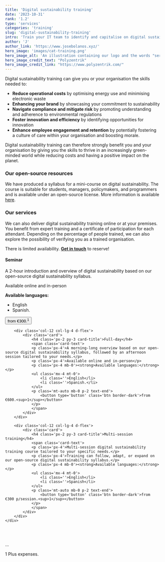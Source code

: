 ```yaml
---
title: 'Digital sustainability training'
date: '2023-10-31'
rank: '1.2'
type: 'services'
categories: 'training'
slug: 'digital-sustainability-training'
intro: 'Train your IT team to identify and capitalise on digital sustainability opportunities.'
author: 'J'
author_link: 'https://www.josebolanos.xyz/'
hero_image: 'images/cat-training.png'
hero_image_alt: 'An illustration containing our logo and the words "services" and "training"'
hero_image_credit_text: "Polyzentrik"
hero_image_credit_link: "https://www.polyzentrik.com/"
---
```


Digital sustainability training can give you or your organisation the skills needed to:
* **Reduce operational costs** by optimising energy use and minimising electronic waste
* **Enhancing your brand** by showcasing your commitment to sustainability
* **Navigate compliance and mitigate risk** by promoting understanding and adherence to environmental regulations
* **Foster innovation and efficiency** by identifying opportunities for innovation
* **Enhance employee engagement and retention** by potentially fostering a culture of care within your organisation and boosting morale.

Digital sustainability training can therefore strongly benefit you and your organisation by giving you the skills to thrive in an increasingly green-minded world while reducing costs and having a positive impact on the planet.

### Our open-source resources
We have produced a syllabus for a mini-course on digital sustainability. The course is suitable for students, managers, policymakers, and programmers and is available under an open-source license. More information is available [here](../../resources/ds-101/).

### Our services
We can also deliver digital sustainability training online or at your premises. You benefit from expert training and a certificate of participation for each attendant. Depending on the percentage of people trained, we can also explore the possibility of verifying you as a trained organisation.

There is limited availability. [**Get in touch**](mailto:hello@polyzentrik.com) to reserve!

<div class='container mb-4'>
    <div class='row'>
        <div class='col-12 col-lg-4 d-flex'>
            <div class='card d-flex'>
                <h4 class='px-2 py-3 card-title'>Seminar</h4>
                <span class='card-text'>
                <p class='px-4'>A 2-hour introduction and overview of digital sustainability based on our open-source digital sustainability syllabus.</p>
                <p class='px-4'>Available online and in-person</p>
                <p class='px-4 mb-0'><strong>Available languages:</strong></p>
                <ul class='mx-4 mt-0'>
                    <li class=''>English</li>
                    <li class=''>Spanish.</li>
                </ul>
                <p class='mt-auto mb-0 p-2 text-end'>
                    <button type='button' class='btn border-dark'>from €300.<sup>1</sup></button>
                </p>
                </span>
            </div>
        </div>

        <div class='col-12 col-lg-4 d-flex'>
            <div class='card'>
                <h4 class='px-2 py-3 card-title'>Full-day</h4>
                <span class='card-text'>
                <p class='px-4'>A morning-long overview based on our open-source digital sustainability syllabus, followed by an afternoon session tailored to your needs.</p>
                <p class='px-4'>Available online and in-person</p>
                <p class='px-4 mb-0'><strong>Available languages:</strong></p>
                <ul class='mx-4 mt-0'>
                    <li class=''>English</li>
                    <li class=''>Spanish.</li>
                </ul>
                <p class='mt-auto mb-0 p-2 text-end'>
                    <button type='button' class='btn border-dark'>from €600.<sup>1</sup></button>
                </p>
                </span>
            </div>
        </div>

        <div class='col-12 col-lg-4 d-flex'>
            <div class='card'>
                <h4 class='px-2 py-3 card-title'>Multi-session training</h4>
                <span class='card-text'>
                <p class='px-4'>Multi-session digital sustainability training course tailored to your specific needs.</p>
                <p class='px-4'>Training can follow, adapt, or expand on our open-source digital sustainability syllabus.</p>
                <p class='px-4 mb-0'><strong>Available languages:</strong></p>
                <ul class='mx-4 mt-0'>
                    <li class=''>English</li>
                    <li class=''>Spanish</li>
                </ul>
                <p class='mt-auto mb-0 p-2 text-end'>
                    <button type='button' class='btn border-dark'>from €300 p/session.<sup>1</sup></button>
                </p>
                </span>
            </div>
        </div>
    </div>
</div>

<br />
<br />
<p className='footnote'>...</p>
<p className='footnote'>1 Plus expenses.</p>